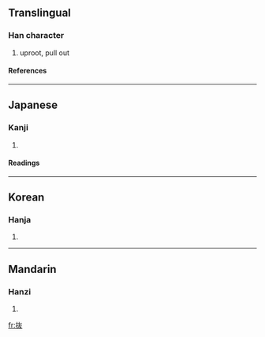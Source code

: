 {{see|拔}}

==Translingual==
===Han character===
{{Han char|rn=64|rad=手|as=04|sn=7|four=|canj=手大水 (QKE), X手大水 (XQKE)}}
# uproot, pull out
====References====
{{Han ref|kx=0422.121|dkj=11901|dj=0770.080|hdz=31834.091|uh=629C|ud=25244}}
----
==Japanese==
===Kanji===
{{ja-kanji|grade=c|rs=手04}}
# {{defn|Japanese}} 
====Readings====
{{ja-readings|on=[[ばつ]] (batsu), [[はつ]] (hatsu)|kun=[[ぬく]] (nuku)}}
----
==Korean==
===Hanja===
{{ko-hanja|hangeul=[[발]], [[패]]|eumhun=|rv=bal, pae|mr=pal, p'ae|y=pal, phay}}
# {{defn|Korean}}
----
==Mandarin==
===Hanzi===
{{cmn-hanzi|pin=[[bá]] (ba2)|wg=pa<sup>2</sup>}}
# {{defn|Mandarin}}

[[fr:抜]]